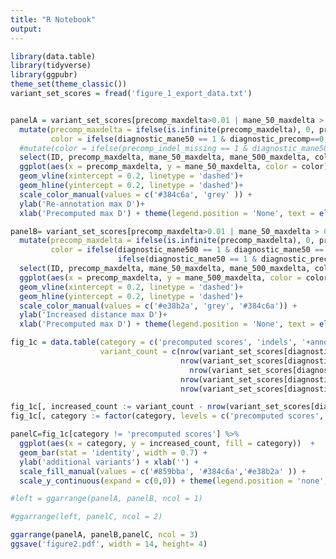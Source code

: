 ```yaml
---
title: "R Notebook"
output: 
---
```


```r
library(data.table)
library(tidyverse)
library(ggpubr)
theme_set(theme_classic())
variant_set_scores = fread('figure_1_export_data.txt')


panelA = variant_set_scores[precomp_maxdelta>0.01 | mane_50_maxdelta > 0.01 | mane_500_maxdelta > 0.01]  %>%
  mutate(precomp_maxdelta = ifelse(is.infinite(precomp_maxdelta), 0, precomp_maxdelta),
         color = ifelse(diagnostic_mane50 == 1 & diagnostic_precomp==0, 'new', 'none'))%>%
  #mutate(color = ifelse(precomp_indel_missing == 1 & diagnostic_mane50 == 1 & diagnostic_precomp==0, 'indel',color ))%>%
  select(ID, precomp_maxdelta, mane_50_maxdelta, mane_500_maxdelta, color) %>%
  ggplot(aes(x = precomp_maxdelta, y = mane_50_maxdelta, color = color)) + geom_point( alpha = 0.8, size = 3) +
  geom_vline(xintercept = 0.2, linetype = 'dashed')+
  geom_hline(yintercept = 0.2, linetype = 'dashed')+
  scale_color_manual(values = c('#384c6a', 'grey' )) +
  ylab('Re-annotation max D')+ 
  xlab('Precomputed max D') + theme(legend.position = 'None', text = element_text(size = 20))
```


```r

panelB= variant_set_scores[precomp_maxdelta>0.01 | mane_50_maxdelta > 0.01 | mane_500_maxdelta > 0.01]  %>%
  mutate(precomp_maxdelta = ifelse(is.infinite(precomp_maxdelta), 0, precomp_maxdelta),
         color = ifelse(diagnostic_mane500 == 1 & diagnostic_mane50 == 0, 'distance', 
                        ifelse(diagnostic_mane50 == 1 & diagnostic_precomp == 0, 'transcript', 'none')))%>%
  select(ID, precomp_maxdelta, mane_50_maxdelta, mane_500_maxdelta, color) %>%
  ggplot(aes(x = precomp_maxdelta, y = mane_500_maxdelta, color = color)) + geom_point(alpha = 0.8, size = 3) +
  geom_vline(xintercept = 0.2, linetype = 'dashed')+
  geom_hline(yintercept = 0.2, linetype = 'dashed')+
  scale_color_manual(values = c('#e38b2a', 'grey', '#384c6a')) + 
  ylab('Increased distance max D')+ 
  xlab('Precomputed max D') + theme(legend.position = 'None', text = element_text(size = 20))
```

```r

fig_1c = data.table(category = c('precomputed scores', 'indels', '+annotation\nfile', '+distance\n500'),
                    variant_count = c(nrow(variant_set_scores[diagnostic_precomp==1]) - 1, 
                                      nrow(variant_set_scores[diagnostic_mane50==1]) - 
                                        nrow(variant_set_scores[diagnostic_mane50==1 & diagnostic_precomp==0 &precomp_indel_missing==0 ]),
                                      nrow(variant_set_scores[diagnostic_mane50==1]),
                                      nrow(variant_set_scores[diagnostic_mane500==1])))

fig_1c[, increased_count := variant_count - nrow(variant_set_scores[diagnostic_precomp==1]) + 1]
fig_1c[, category := factor(category, levels = c('precomputed scores', 'indels', '+annotation\nfile', '+distance\n500'))]

panelC=fig_1c[category != 'precomputed scores'] %>%
  ggplot(aes(x = category, y = increased_count, fill = category))  + 
  geom_bar(stat = 'identity', width = 0.7) + 
  ylab('additional variants') + xlab('') +
  scale_fill_manual(values = c('#859bba', '#384c6a','#e38b2a' )) +
  scale_y_continuous(expand = c(0,0)) + theme(legend.position = 'none', text = element_text(size = 20))

#left = ggarrange(panelA, panelB, ncol = 1)

#ggarrange(left, panelC, ncol = 2)

ggarrange(panelA, panelB,panelC, ncol = 3)
ggsave('figure2.pdf', width = 14, height= 4)
```

